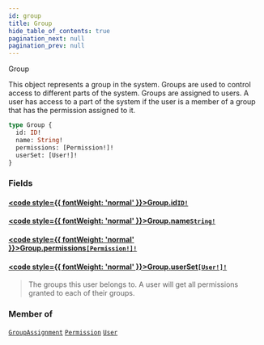 ```yaml
---
id: group
title: Group
hide_table_of_contents: true
pagination_next: null
pagination_prev: null
---
```








Group

This object represents a group in the system. Groups are used to
control access to different parts of the system. Groups are assigned
to users. A user has access to a part of the system if the user is
a member of a group that has the permission assigned to it.

```graphql
type Group {
  id: ID!
  name: String!
  permissions: [Permission!]!
  userSet: [User!]!
}
```


### Fields

#### [<code style={{ fontWeight: 'normal' }}>Group.<b>id</b></code>](#)<Bullet />[`ID!`](/docs/schemas/mikro/scalars/id) <Badge class="secondary" text="non-null"/> <Badge class="secondary" text="scalar"/>
> 
> 

#### [<code style={{ fontWeight: 'normal' }}>Group.<b>name</b></code>](#)<Bullet />[`String!`](/docs/schemas/mikro/scalars/string) <Badge class="secondary" text="non-null"/> <Badge class="secondary" text="scalar"/>
> 
> 

#### [<code style={{ fontWeight: 'normal' }}>Group.<b>permissions</b></code>](#)<Bullet />[`[Permission!]!`](/docs/schemas/mikro/objects/permission) <Badge class="secondary" text="non-null"/> <Badge class="secondary" text="object"/>
> 
> 

#### [<code style={{ fontWeight: 'normal' }}>Group.<b>userSet</b></code>](#)<Bullet />[`[User!]!`](/docs/schemas/mikro/objects/user) <Badge class="secondary" text="non-null"/> <Badge class="secondary" text="object"/>
> The groups this user belongs to. A user will get all permissions granted to each of their groups.
> 



### Member of

[`GroupAssignment`](/docs/schemas/mikro/objects/group-assignment)  <Badge class="secondary" text="object"/><Bullet />[`Permission`](/docs/schemas/mikro/objects/permission)  <Badge class="secondary" text="object"/><Bullet />[`User`](/docs/schemas/mikro/objects/user)  <Badge class="secondary" text="object"/>



